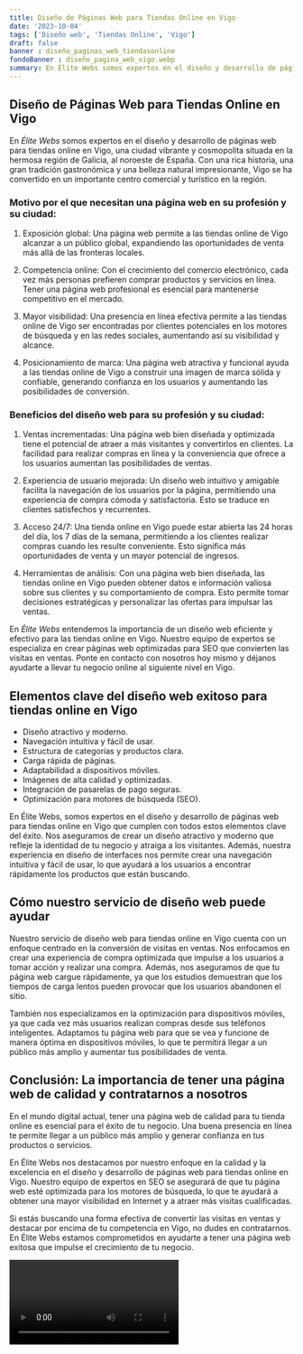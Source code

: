 ```yaml
---
title: Diseño de Páginas Web para Tiendas Online en Vigo
date: '2023-10-04'
tags: ['Diseño web', 'Tiendas Online', 'Vigo']
draft: false
banner : diseño_paginas_web_tiendasonline
fondoBanner : diseño_pagina_web_vigo.webp
summary: En Élite Webs somos expertos en el diseño y desarrollo de páginas web para tiendas online en Vigo, una ciudad vibrante y cosmopolita situada en la hermosa región de Galicia, al noroeste de España. Con una rica historia, una gran tradición gastronómica y una belleza natural impresionante, Vigo se ha convertido en un importante centro comercial y turístico en la región.
---
```


## Diseño de Páginas Web para Tiendas Online en Vigo

En *Élite Webs* somos expertos en el diseño y desarrollo de páginas web para tiendas online en Vigo, una ciudad vibrante y cosmopolita situada en la hermosa región de Galicia, al noroeste de España. Con una rica historia, una gran tradición gastronómica y una belleza natural impresionante, Vigo se ha convertido en un importante centro comercial y turístico en la región.

### Motivo por el que necesitan una página web en su profesión y su ciudad:

1. Exposición global: Una página web permite a las tiendas online de Vigo alcanzar a un público global, expandiendo las oportunidades de venta más allá de las fronteras locales.

2. Competencia online: Con el crecimiento del comercio electrónico, cada vez más personas prefieren comprar productos y servicios en línea. Tener una página web profesional es esencial para mantenerse competitivo en el mercado.

3. Mayor visibilidad: Una presencia en línea efectiva permite a las tiendas online de Vigo ser encontradas por clientes potenciales en los motores de búsqueda y en las redes sociales, aumentando así su visibilidad y alcance.

4. Posicionamiento de marca: Una página web atractiva y funcional ayuda a las tiendas online de Vigo a construir una imagen de marca sólida y confiable, generando confianza en los usuarios y aumentando las posibilidades de conversión.

### Beneficios del diseño web para su profesión y su ciudad:

1. Ventas incrementadas: Una página web bien diseñada y optimizada tiene el potencial de atraer a más visitantes y convertirlos en clientes. La facilidad para realizar compras en línea y la conveniencia que ofrece a los usuarios aumentan las posibilidades de ventas.

2. Experiencia de usuario mejorada: Un diseño web intuitivo y amigable facilita la navegación de los usuarios por la página, permitiendo una experiencia de compra cómoda y satisfactoria. Esto se traduce en clientes satisfechos y recurrentes.

3. Acceso 24/7: Una tienda online en Vigo puede estar abierta las 24 horas del día, los 7 días de la semana, permitiendo a los clientes realizar compras cuando les resulte conveniente. Esto significa más oportunidades de venta y un mayor potencial de ingresos.

4. Herramientas de análisis: Con una página web bien diseñada, las tiendas online en Vigo pueden obtener datos e información valiosa sobre sus clientes y su comportamiento de compra. Esto permite tomar decisiones estratégicas y personalizar las ofertas para impulsar las ventas.

En *Élite Webs* entendemos la importancia de un diseño web eficiente y efectivo para las tiendas online en Vigo. Nuestro equipo de expertos se especializa en crear páginas web optimizadas para SEO que convierten las visitas en ventas. Ponte en contacto con nosotros hoy mismo y déjanos ayudarte a llevar tu negocio online al siguiente nivel en Vigo.

<GifSeo />

<Cta />

## Elementos clave del diseño web exitoso para tiendas online en Vigo

- Diseño atractivo y moderno.
- Navegación intuitiva y fácil de usar.
- Estructura de categorías y productos clara.
- Carga rápida de páginas.
- Adaptabilidad a dispositivos móviles.
- Imágenes de alta calidad y optimizadas.
- Integración de pasarelas de pago seguras.
- Optimización para motores de búsqueda (SEO).

En Élite Webs, somos expertos en el diseño y desarrollo de páginas web para tiendas online en Vigo que cumplen con todos estos elementos clave del éxito. Nos aseguramos de crear un diseño atractivo y moderno que refleje la identidad de tu negocio y atraiga a los visitantes. Además, nuestra experiencia en diseño de interfaces nos permite crear una navegación intuitiva y fácil de usar, lo que ayudará a los usuarios a encontrar rápidamente los productos que están buscando.

## Cómo nuestro servicio de diseño web puede ayudar

Nuestro servicio de diseño web para tiendas online en Vigo cuenta con un enfoque centrado en la conversión de visitas en ventas. Nos enfocamos en crear una experiencia de compra optimizada que impulse a los usuarios a tomar acción y realizar una compra. Además, nos aseguramos de que tu página web cargue rápidamente, ya que los estudios demuestran que los tiempos de carga lentos pueden provocar que los usuarios abandonen el sitio.

También nos especializamos en la optimización para dispositivos móviles, ya que cada vez más usuarios realizan compras desde sus teléfonos inteligentes. Adaptamos tu página web para que se vea y funcione de manera óptima en dispositivos móviles, lo que te permitirá llegar a un público más amplio y aumentar tus posibilidades de venta.

## Conclusión: La importancia de tener una página web de calidad y contratarnos a nosotros

En el mundo digital actual, tener una página web de calidad para tu tienda online es esencial para el éxito de tu negocio. Una buena presencia en línea te permite llegar a un público más amplio y generar confianza en tus productos o servicios.

En Élite Webs nos destacamos por nuestro enfoque en la calidad y la excelencia en el diseño y desarrollo de páginas web para tiendas online en Vigo. Nuestro equipo de expertos en SEO se asegurará de que tu página web esté optimizada para los motores de búsqueda, lo que te ayudará a obtener una mayor visibilidad en Internet y a atraer más visitas cualificadas.

Si estás buscando una forma efectiva de convertir las visitas en ventas y destacar por encima de tu competencia en Vigo, no dudes en contratarnos. En Élite Webs estamos comprometidos en ayudarte a tener una página web exitosa que impulse el crecimiento de tu negocio.

<Video />

<CtaBot job='Tiendas Online' city='Vigo'/>

<Gmaps query='Vigo+españa+maps' />